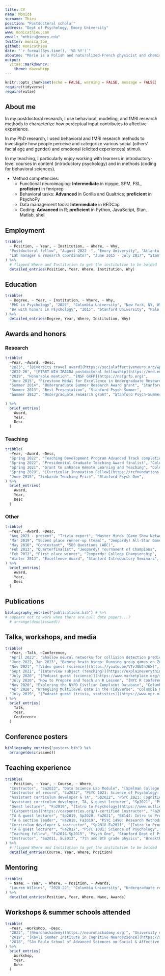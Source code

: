 ```yaml
---
title: CV
name: Monica
surname: Thieu
position: "Postdoctoral scholar"
address: "Dept of Psychology, Emory University"
www: monicathieu.com
email: "mthieu@emory.edu"
twitter: monica_too_
github: monicathieu
date: "`r format(Sys.time(), '%B %Y')`"
aboutme: "Marie is a Polish and naturalized-French physicist and chemist who conducts pioneering research on radioactivity."
output: 
  vitae::markdowncv:
    theme: davewhipp
---
```


```r
knitr::opts_chunk$set(echo = FALSE, warning = FALSE, message = FALSE)
require(tidyverse)
require(vitae)
```

## About me

In my postdoctoral research, I use behavioral, modeling, and fMRI research methods to characterize how perceptual input contributes to affective experience.

In my PhD research, I used behavioral and fMRI research methods to investigate how people perceive and categorize various social (others' facial age and gender) and emotional (elicited experiences) stimuli.

In my teaching, I particularly enjoy working with learners in introductory-level courses in content (introductory psychology) and in methods (coding for behavioral sciences).

* Method competencies:
  * Functional neuroimaging: **Intermediate** in nipype, SPM, FSL, **proficient** in fmriprep
  * Behavioral tasks: **Advanced** in Gorilla and Qualtrics; **proficient** in PsychoPy
  * Data management tools: **Intermediate** in REDCap
  * Coding: **Advanced** in R; **proficient** in Python, JavaScript, Stan, Matlab, shell

## Employment

```r
tribble(
  ~ Position, ~ Year, ~ Institution, ~ Where, ~ Why,
  "Postdoctoral fellow", "August 2022 -", "Emory University", "Atlanta, GA, USA", c("Project: Subcortical pathways of looming and threat", "Supervisor: Dr. Philip Kragel"),
  "Lab manager & research coordinator", "June 2015 - July 2017", "Stanford University", "Palo Alto, CA, USA", c("Project: Healthy aging and memory", "Supervisor: Dr. Anthony Wagner")
) %>% 
  # flipped Where and Institution to get the institution to be bolded
  detailed_entries(Position, Year, Where, Institution, Why)
```

## Education

```r
tribble(
  ~ Degree, ~ Year, ~ Institution, ~ Where, ~ Why,
  "PhD in Psychology", "2022", "Columbia University", "New York, NY, USA", c("Dissertation: ['Exploring perception and categorization of social and affective stimuli'](https://academiccommons.columbia.edu/doi/10.7916/zjfd-fq65)", "Advisor: Dr. Kevin Ochsner", "Sep 2017 - May 2022"),
  "BA with honors in Psychology", "2015", "Stanford University", "Palo Alto, CA, USA", c("Honors thesis: 'Chronic media multitasking and distraction: Neural substrates and mnemonic consequences'", "Advisors: Dr. Melina  Uncapher, Dr. Anthony Wagner")
) %>% 
  detailed_entries(Degree, Year, Where, Institution, Why)
```

## Awards and honors

### Research

```r
tribble(
  ~Year, ~Award, ~Desc,
  "2023", "[Diversity travel award](https://socialaffectiveneuro.org/wp-content/uploads/2023/05/SANS-Conference-2023_Program_FINAL.pdf)", "Social and Affective Neuroscience Society",
  "2022-26", "[FIRST NIH IRACDA postdoctoral fellowship](https://med.emory.edu/education/postdoctoral-training/first/index.html)", "Emory School of Medicine",
  "2019", "Honorable mention", "[NSF GRFP](https://nsfgrfp.org)",
  "June 2015", "Firestone Medal for Excellence in Undergraduate Research", "Stanford Vice Provost for Undergraduate Education",
  "Summer 2014", "Undergraduate Summer Research Award grant", "Stanford Bio-X",
  "Summer 2013", "Best Presentation", "Stanford Psych-Summer",	
  "Summer 2013", "Undergraduate research grant", "Stanford Psych-Summer",
  
) %>% 
  brief_entries(
    Award,
    Year, 
    Desc
  )
```

### Teaching

```r
tribble(
  ~Year, ~Award, ~Desc,
  "Spring 2022", "Teaching Development Program Advanced Track completion", "Columbia Center for Teaching and Learning",
  "Spring 2022", "Presidential Graduate Teaching Award finalist", "Columbia Office of the Provost",
  "Spring 2021", "Grant to Enhance Remote Learning and Teaching", "Columbia Center for the History and Ethics of Public Health",
  "Spring 2020", "[Curricular Innovation Fellow](https://rcfoundations.research.columbia.edu/content/foundations-curriculum-innovation-grant-program)", "Columbia Libraries",
  "June 2015", "Zimbardo Teaching Prize", "Stanford Psych One",		
) %>% 
  brief_entries(
    Award,
    Year, 
    Desc
  )
```

### Other

```r
tribble(
  ~Year, ~Award, ~Desc,
  "Aug 2023 - present", "Trivia expert", "Master Minds (Game Show Network)",
  "Mar 2019", "Second place runner-up (team)", "Jeopardy! All-Star Games",
  "May 2016", "Contestant", "500 Questions (ABC)",
  "Feb 2013", "Quarterfinalist", "Jeopardy! Tournament of Champions",
  "Feb 2012", "First place winner", "Jeopardy! College Championship",
  "Winter 2013", "Excellence Award", "Stanford Introductory Seminars",
) %>% 
  brief_entries(
    Award,
    Year, 
    Desc
  )
```

## Publications

```r
bibliography_entries("publications.bib") # %>% 
# appears not to work when there are null date papers...?
  # arrange(desc(issued))
```

## Talks, workshops, and media

```r
tribble(
  ~Year, ~Talk, ~Conference,
  "April 2023", "Shallow neural networks for collision detection predict arousal-related differences in subjective experience", "Social and Affective Neuroscience Society Annual Meeting",
  "June 2022, Jan 2023", "Remote brain bingo: Running group games on Zoom", "Psych One Conference & TIP Coast-To-Coast Conference",
  "Nov 2021", "[Video guest (science)](https://youtu.be/VTvJOb2hJ6k)", "Wired 5 Levels: Memory",
  "Sept 2021", "[Interview subject (teaching)](https://explaineverything.com/psychology-whiteboard-video-lessons-with-monica-thieu/)", "Explain Everything",
  "July 2020", "[Podcast guest (science)](https://www.marketplace.org/shows/this-is-uncomfortable-reema-khrais/money-makes-me-sick/)", "This is Uncomfortable by Marketplace",
  "July 2020", "How to Prepare and Teach an R Lesson", "[NYC R Conference](https://rstats.ai/nyr/#speakers)",
  "Nov 2020", "Exploring the NYPD Civilian Complaint Database", "Columbia Foundations for Research Computing workshop",
  "Apr 2020", "Wrangling Multilevel Data in the Tidyverse", "Columbia Foundations for Research Computing workshop",
  "July 2019", "[Podcast guest (trivia, statistics)](https://www.npr.org/transcripts/722198188)", "Planet Money by NPR"
) %>% 
  brief_entries(
    Talk,
    Year, 
    Conference
  )
```


## Conference posters

```r
bibliography_entries("posters.bib") %>% 
  arrange(desc(issued))
```

## Teaching experience

```r
tribble(
  ~ Position, ~ Year, ~ Course, ~ Where,
  "Instructor", "Su2023", "Data Science Lab Module", "[Spelman College WiSTEM](https://www.spelman.edu/academics/research-programs/wistem)",
  "Instructor of record", "Su2022", "PSYC 1021: Science of Psychology: Explorations & Applications", "Columbia Dept of Psychology",
  "Assistant curriculum developer & TA", "Sp2022", "PSYC 2821: Cognition in Context: Mental Health & Well-being", "Columbia Dept of Psychology",
  "Assistant curriculum developer, TA, & guest lecturer", "Sp2021", "PSYC 1021: Science of Psychology: Explorations & Applications", "Columbia Dept of Psychology",
  "Guest lecturer", "Fa2019", "[Intro to Psychology](https://www.outlier.org/products/intro-to-psychology)", "Outlier.org",
  "[Carpentries](https://carpentries.org/)-certified instructor", "Fa2019-Sp2022", "Introductory coding bootcamps", "[Columbia Foundations for Research Computing](https://rcfoundations.research.columbia.edu/)",
  "TA & guest lecturer", "Sp2019, Sp2020, Fa2021", "B8144: Intro to Programming in R", "Columbia Business School",
  "TA & section leader", "Fa2018, Fa2019", "PSYC 1490: Research Methods", "Columbia Dept of Psychology",
  "Curriculum developer & instructor", "Sp2018-Fa2021", "[Intro to Programming for Social Scientists](https://cu-psych-computing.github.io/cu-psych-comp-tutorial/workshop/)", "Columbia Dept of Psychology",
  "TA & guest lecturer", "Fa2017", "PSYC 1001: Science of Psychology", "Columbia Dept of Psychology",
  "Teaching fellow", "Fa2014-Sp2015", "Psych One", "Stanford Dept of Psychology",
  "Instructor", "Su2011, Su2012", "7th and 8th grade physics", "Breakthrough Fort Worth"
) %>% 
  # flipped Where and Institution to get the institution to be bolded
  detailed_entries(Course, Year, Where, Position)
```

## Mentoring

```r
tribble(
  ~ Name, ~ Year, ~ Where, ~ Position, ~ Awards,
  "Lauren Wilkins", "2020-22", "Columbia University", "Undergraduate research assistant & honors thesis student", "Class of 1939 Summer Research Fellowship, summer 2020"
) %>% 
  detailed_entries(Position, Year, Where, Name, Awards)
```


## Workshops & summer schools attended

```r
tribble(
  ~Year, ~Workshop, ~Desc,
  "2022", "[Neurohackademy](https://neurohackademy.org)", "University of Washington",
  "2019", "[Kavli Summer Institute in Cognitive Neuroscience](https://sicn.cmb.ucdavis.edu/)", "University of California, Santa Barbara",
  "2018", "São Paulo School of Advanced Sciences on Social & Affective Neuroscience", "Mackenzie Presbyterian University"
) %>% 
  brief_entries(
    Workshop,
    Year, 
    Desc
  )
```
